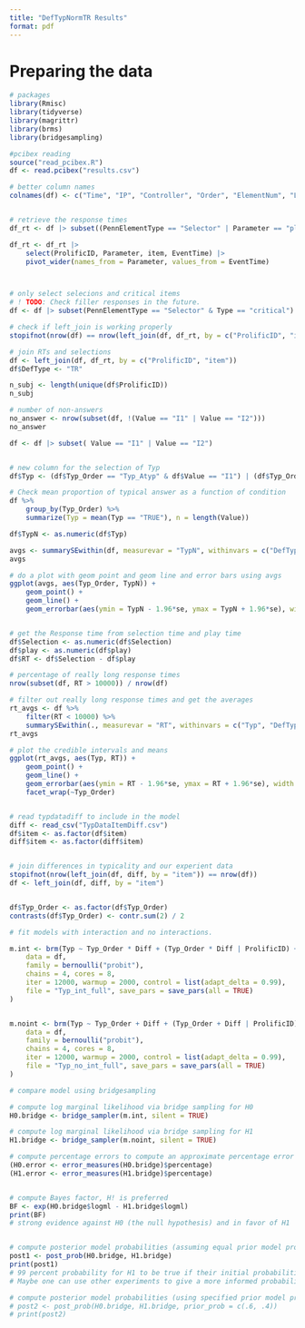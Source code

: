 ```yaml
---
title: "DefTypNormTR Results"
format: pdf
---
```


# Preparing the data

```r
# packages
library(Rmisc)
library(tidyverse)
library(magrittr)
library(brms)
library(bridgesampling)

#pcibex reading
source("read_pcibex.R")
df <- read.pcibex("results.csv")

# better column names
colnames(df) <- c("Time", "IP", "Controller", "Order", "ElementNum", "Label", "Group", "PennElementType", "PennElementName", "Parameter", "Value", "EventTime", "ProlificID", "item", "Group", "Type", "Typ_Order", "DefType", "Antecedent", "Ref", "Comments")


# retrieve the response times
df_rt <- df |> subset((PennElementType == "Selector" | Parameter == "play") & Type == "critical")

df_rt <- df_rt |>
    select(ProlificID, Parameter, item, EventTime) |>
    pivot_wider(names_from = Parameter, values_from = EventTime)



# only select selecions and critical items
# ! TODO: Check filler responses in the future.
df <- df |> subset(PennElementType == "Selector" & Type == "critical")

# check if left_join is working properly
stopifnot(nrow(df) == nrow(left_join(df, df_rt, by = c("ProlificID", "item"))))

# join RTs and selections
df <- left_join(df, df_rt, by = c("ProlificID", "item"))
df$DefType <- "TR"

n_subj <- length(unique(df$ProlificID))
n_subj

# number of non-answers
no_answer <- nrow(subset(df, !(Value == "I1" | Value == "I2")))
no_answer

df <- df |> subset( Value == "I1" | Value == "I2")


# new column for the selection of Typ
df$Typ <- (df$Typ_Order == "Typ_Atyp" & df$Value == "I1") | (df$Typ_Order == "Atyp_Typ" & df$Value == "I2")

# Check mean proportion of typical answer as a function of condition
df %>%
    group_by(Typ_Order) %>%
    summarize(Typ = mean(Typ == "TRUE"), n = length(Value))

df$TypN <- as.numeric(df$Typ)

```

```r
avgs <- summarySEwithin(df, measurevar = "TypN", withinvars = c("DefType", "Typ_Order"), idvar = "ProlificID", na.rm = TRUE)
avgs

# do a plot with geom point and geom line and error bars using avgs
ggplot(avgs, aes(Typ_Order, TypN)) +
    geom_point() +
    geom_line() +
    geom_errorbar(aes(ymin = TypN - 1.96*se, ymax = TypN + 1.96*se), width = 0.2)



```

```r
# get the Response time from selection time and play time
df$Selection <- as.numeric(df$Selection)
df$play <- as.numeric(df$play)
df$RT <- df$Selection - df$play

# percentage of really long response times
nrow(subset(df, RT > 10000)) / nrow(df)

# filter out really long response times and get the averages
rt_avgs <- df %>%
    filter(RT < 10000) %>%
    summarySEwithin(., measurevar = "RT", withinvars = c("Typ", "DefType", "Typ_Order"), idvar = "ProlificID", na.rm = TRUE)
rt_avgs

# plot the credible intervals and means
ggplot(rt_avgs, aes(Typ, RT)) +
    geom_point() +
    geom_line() +
    geom_errorbar(aes(ymin = RT - 1.96*se, ymax = RT + 1.96*se), width = 0.2) +
    facet_wrap(~Typ_Order)



```


```r
# read typdatadiff to include in the model
diff <- read_csv("TypDataItemDiff.csv")
df$item <- as.factor(df$item)
diff$item <- as.factor(diff$item)


# join differences in typicality and our experient data
stopifnot(nrow(left_join(df, diff, by = "item")) == nrow(df))
df <- left_join(df, diff, by = "item")


df$Typ_Order <- as.factor(df$Typ_Order)
contrasts(df$Typ_Order) <- contr.sum(2) / 2

# fit models with interaction and no interactions.

m.int <- brm(Typ ~ Typ_Order * Diff + (Typ_Order * Diff | ProlificID) + (Typ_Order * Diff | item),
    data = df,
    family = bernoulli("probit"),
    chains = 4, cores = 8,
    iter = 12000, warmup = 2000, control = list(adapt_delta = 0.99),
    file = "Typ_int_full", save_pars = save_pars(all = TRUE)
)


m.noint <- brm(Typ ~ Typ_Order + Diff + (Typ_Order + Diff | ProlificID)+ (Typ_Order + Diff | item),
    data = df,
    family = bernoulli("probit"),
    chains = 4, cores = 8,
    iter = 12000, warmup = 2000, control = list(adapt_delta = 0.99),
    file = "Typ_no_int_full", save_pars = save_pars(all = TRUE)
)
```

```r
# compare model using bridgesampling

# compute log marginal likelihood via bridge sampling for H0
H0.bridge <- bridge_sampler(m.int, silent = TRUE)

# compute log marginal likelihood via bridge sampling for H1
H1.bridge <- bridge_sampler(m.noint, silent = TRUE)

# compute percentage errors to compute an approximate percentage error of the estimates:
(H0.error <- error_measures(H0.bridge)$percentage)
(H1.error <- error_measures(H1.bridge)$percentage)


# compute Bayes factor, H! is preferred
BF <- exp(H0.bridge$logml - H1.bridge$logml)
print(BF)
# strong evidence against H0 (the null hypothesis) and in favor of H1


# compute posterior model probabilities (assuming equal prior model probabilities)
post1 <- post_prob(H0.bridge, H1.bridge)
print(post1)
# 99 percent probability for H1 to be true if their initial probabilities are 0.5-0.5
# Maybe one can use other experiments to give a more informed probability

# compute posterior model probabilities (using specified prior model probabilities)
# post2 <- post_prob(H0.bridge, H1.bridge, prior_prob = c(.6, .4))
# print(post2)
```
